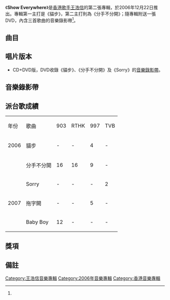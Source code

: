 {{Multiple issues|
{{Missing information|1=部分段落空白，需要扩充|time=2020-09-11T18:01:16+00:00}}
{{Refimprove|time=2020-09-11T18:01:16+00:00}}
}}
{{Album infobox | <!-- See Wikipedia:WikiProject_Albums -->
|  Name        = Show Everywhere
|  Type        = 專輯
|  Artist      = [[王浩信|王浩信]]
|  Cover       = 王浩信 Show Everywhere.jpg
|  Released    = 2006年12月22日<ref name="Yes">[https://www.yesasia.com/global/show-everywhere-cd-dvd/1004600690-0-0-0-zh_TW/info.html YESASIA : Show Everywhere (CD+DVD)  鐳射唱片 - 王浩信, 東亞唱片 - 粵語音樂]，2012年12月22日 (六) 00:20 (UTC+8)查閱{{zh-hant}}</ref>
|  Recorded    = 2006年
|  Genre       = [[粵語流行音樂|粵語流行音樂]]
|  Length      = 32:13
|  Label       = [[Neway_Star|Neway Star]]
|  Number      = 
|  Producer    = 見[[#曲目|曲目列表]]
|  Last album  = [[Never_Exhausted|Never Exhausted]]<br>（2006年）
|  This album  = '''Show Everywhere'''<br>（2006年）
|  Next album  = 
}}

《'''Show Everywhere'''》是[[香港|香港]][[歌手|歌手]][[王浩信|王浩信]]的第二張專輯，於2006年12月22日推出。專輯第一主打是《貓步》，第二主打則為《分手不分開》；隨專輯附送一張DVD，內含三首歌曲的音樂錄影帶<ref name="Yes"/>。

==曲目==
{{Tracklist
| total_length = 32:13

| title1 = Somewhere
| note1 = 
| longnote1 = 過場音樂
| music1 = 
| lyrics1 = 
| arranger1 = 
| producer1 = 
| length1 = 0:46

| title2 = 貓步
| note2 = 
| longnote2 = 第一主打<br>國語版為《觸電》
| music2 = [[Edward_Chan|Edward Chan]]、[[Charles_Lee|Charles Lee]]
| lyrics2 = [[甄健強|甄健強]]
| arranger2 = Edward Chan、Charles Lee
| producer2 = Edward Chan、Charles Lee
| length2 = 3:37

| title3 = Baby Boy
| note3 = [[農夫_(組合)|農夫]]、[[張惠雅|Regen C.]]合唱
| longnote3 = 第五主打
| music3 = [[DJ_Tommy|DJ Tommy]]
| lyrics3 = [[王浩信|王浩信]]、[[C君|C君]]、[[陸永_(藝人)|6永]]
| arranger3 = DJ Tommy
| producer3 = DJ Tommy
| length3 = 3:31

| title4 = 分手不分開
| note4 = 
| longnote4 = 第二主打
| music4 = [[陳奐仁|陳奐仁]]
| lyrics4 = [[陳少琪|陳少琪]]
| arranger4 = [[陳台證|陳台證]]、[[吳偉賢|吳偉賢]]
| producer4 = 陳奐仁
| length4 = 3:27

| title5 = 拖字闕
| note5 = [[方皓玟|方皓玟]]合唱
| longnote5 = 第四主打
| music5 = [[Edmond_Tsang|Edmond Tsang]]
| lyrics5 = [[方皓玟|方皓玟]]
| arranger5 = Edmond Tsang、[[許創基|許創基]]
| producer5 = Edmond Tsang、許創基
| length5 = 3:57

| title6 = Sorry
| note6 = 
| longnote6 = 第三主打<br>國語版為《Sorry》
| music6 = 王浩信
| lyrics6 = 王浩信
| arranger6 = [[Richard_Wheare|Richard Wheare]]
| producer6 = DJ Tommy
| length6 = 3:51

| title7 = Sometime
| note7 = 
| longnote7 = 過場音樂
| music7 = 
| lyrics7 = 
| arranger7 = 
| producer7 = 
| length7 = 0:32

| title8 = 說...愛
| note8 = [[曹震豪|曹震豪]]合唱
| longnote8 = 
| music8 = [[曹震豪|曹震豪]]
| lyrics8 = 曹震豪
| arranger8 = 曹震豪
| producer8 = DJ Tommy
| length8 = 4:30

| title9 = 貓步
| note9 = 
| longnote9 = 粵語版為《貓步》
| music9 = Edward Chan、Charles Lee
| lyrics9 = [[廖瑩如|廖瑩如]]
| arranger9 = Edward Chan、Charles Lee
| producer9 = Edward Chan、Charles Lee
| length9 = 3:40

| title10 = Sorry
| note10 = 
| longnote10 = 粵語版為《Sorry》
| music10 = 王浩信
| lyrics10 = 王浩信
| arranger10 = [[黃艾倫|黃艾倫]]
| producer10 = 黃艾倫、[[翁瑋盈|翁瑋盈]]
| length10 = 4:21
}}

==唱片版本==
*CD+DVD版，DVD收錄《貓步》、《分手不分開》及《Sorry》的[[音樂錄影帶|音樂錄影帶]]。

==音樂錄影帶==


==派台歌成績==
{| class="wikitable"
|- 
| 年份 || 歌曲 ||903||RTHK||997||TVB
|-
| 2006 || 貓步 || - || - || 4 || -
|-
|  || 分手不分開 || 16 || 16 || 9 || -
|-
|  || Sorry || - || - || - || 2
|-
| 2007 || 拖字闕 || - || - || 5 || -
|-
|  || Baby Boy || 12 || - || - || -
|}

==獎項==


== 備註 ==
<div class="references-small">
<references></references>
</div>

[[Category:王浩信音樂專輯|Category:王浩信音樂專輯]]
[[Category:2006年音樂專輯|Category:2006年音樂專輯]]
[[Category:香港音樂專輯|Category:香港音樂專輯]]